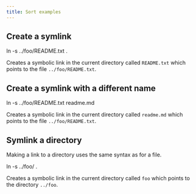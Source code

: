 ```yaml
---
title: Sort examples
---
```


## Create a symlink

<CommandSession>
<Command>ln -s ../foo/README.txt .</Command>
</CommandSession>

Creates a symbolic link in the current directory called `README.txt` which points to the file `../foo/README.txt`.

## Create a symlink with a different name

<CommandSession>
<Command>ln -s ../foo/README.txt readme.md</Command>
</CommandSession>

Creates a symbolic link in the current directory called `readme.md` which points to the file `../foo/README.txt`.

## Symlink a directory

Making a link to a directory uses the same syntax as for a file.

<CommandSession>
<Command>ln -s ../foo/ .</Command>
</CommandSession>

Creates a symbolic link in the current directory called `foo` which points to the directory `../foo`.
